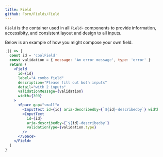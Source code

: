 ```yaml
---
title: Field
github: Form/Fields/Field
---
```


`Field` is the container used in all `Field`- components to provide information,
accessibity, and consistent layout and design to all inputs.

Below is an example of how you might compose your own field.

```jsx
;() => {
  const id = 'coolField'
  const validation = { message: 'An error message', type: 'error' }
  return (
    <Field
      id={id}
      label="A combo field"
      description="Please fill out both inputs"
      detail="with 2 inputs"
      validationMessage={validation}
      width={300}
    >
      <Space gap="small">
        <InputText id={id} aria-describedby={`${id}-describedby`} width={100} />
        <InputText
          id={id}
          aria-describedby={`${id}-describedby`}
          validationType={validation.type}
        />
      </Space>
    </Field>
  )
}
```
